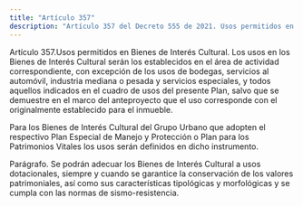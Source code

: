 ```yaml
---
title: "Artículo 357"
description: "Artículo 357 del Decreto 555 de 2021. Usos permitidos en Bienes de Interés Cultural."
---
```


Artículo 357.Usos permitidos en Bienes de Interés Cultural. Los usos en los Bienes de Interés Cultural serán los establecidos en el área de actividad correspondiente, con excepción de los usos de bodegas, servicios al automóvil, industria mediana o pesada y servicios especiales, y todos aquellos indicados en el cuadro de usos del presente Plan, salvo que se demuestre en el marco del anteproyecto que el uso corresponde con el originalmente establecido para el inmueble.
 
Para los Bienes de Interés Cultural del Grupo Urbano que adopten el respectivo Plan Especial de Manejo y Protección o Plan para los Patrimonios Vitales los usos serán definidos en dicho instrumento.
 
Parágrafo. Se podrán adecuar los Bienes de Interés Cultural a usos dotacionales, siempre y cuando se garantice la conservación de los valores patrimoniales, así como sus características tipológicas y morfológicas y se cumpla con las normas de sismo-resistencia.